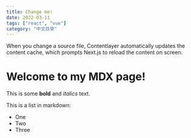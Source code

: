 ```yaml
---
title: Change me!
date: 2022-03-11
tags: ["react", "vue"]
category: "中文目录"
---
```


When you change a source file, Contentlayer automatically updates the content cache, which prompts Next.js to reload the content on screen.

# Welcome to my MDX page!
 
This is some **bold** and _italics_ text.
 
This is a list in markdown:
 
- One
- Two
- Three